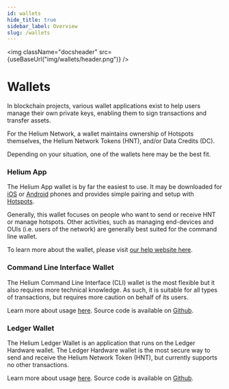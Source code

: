 ```yaml
---
id: wallets
hide_title: true
sidebar_label: Overview
slug: /wallets
---
```



<img className="docsheader" src={useBaseUrl("img/wallets/header.png")} />

# Wallets

In blockchain projects, various wallet applications exist to help users manage
their own private keys, enabling them to sign transactions and transfer assets.

For the Helium Network, a wallet maintains ownership of Hotspots themselves, the
Helium Network Tokens (HNT), and/or Data Credits (DC).

Depending on your situation, one of the wallets here may be the best fit.

### Helium App

The Helium App wallet is by far the easiest to use. It may be downloaded for
[iOS](https://apps.apple.com/us/app/helium-hotspot/id1450463605) or
[Android](https://play.google.com/store/apps/details?id=com.helium.wallet)
phones and provides simple pairing and setup with [Hotspots](/mine-hnt).

Generally, this wallet focuses on people who want to send or receive HNT or
manage hotspots. Other activities, such as managing end-devices and OUIs (i.e.
users of the network) are generally best suited for the command line wallet.

To learn more about the wallet, please visit
[our help website here](/wallets/app-wallet).

### Command Line Interface Wallet

The Helium Command Line Interface (CLI) wallet is the most flexible but it also
requires more technical knowledge. As such, it is suitable for all types of
transactions, but requires more caution on behalf of its users.

Learn more about usage [here](/wallets/cli-wallet). Source code is available on
[Github](https://github.com/helium/helium-wallet-rs).

### Ledger Wallet

The Helium Ledger Wallet is an application that runs on the Ledger Hardware
wallet. The Ledger Hardware wallet is the most secure way to send and receive
the Helium Network Token (HNT), but currently supports no other transactions.

Learn more about usage [here](/wallets/ledger). Source code is available on
[Github](https://github.com/helium/helium-ledger-cli).
